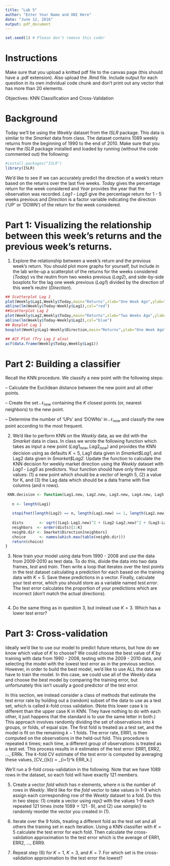 ```yaml
---
title: "Lab 5"
author: "Enter Your Name and UNI Here"
date: "June 12, 2016"
output: pdf_document
---
```


```r
set.seed(1) # Please don't remove this code!
```

# Instructions 
Make sure that you upload a knitted pdf file to the canvas page (this should have a .pdf extension).  Also upload the .Rmd file.  Include output for each question in its own individual code chunk and don't print out any vector that has more than 20 elements.

Objectives: KNN Classification and Cross-Validation

# Background

Today we'll be using the *Weekly* dataset from the *ISLR* package.  This data is similar to the *Smarket* data from class.  The dataset contains $1089$ weekly returns from the beginning of 1990 to the end of 2010.  Make sure that you have the *ISLR* package installed and loaded by running (without the code commented out) the following:
```r
#install.packages("ISLR")
library(ISLR)
```
We'd like to see if we can accurately predict the direction of a week's return based on the returns over the last five weeks.  *Today* gives the percentage return for the week considered and *Year* provides the year that the observation was recorded.  *Lag1* - *Lag5* give the percentage return for 1 - 5 weeks previous and *Direction* is a factor variable indicating the direction ('UP' or 'DOWN') of the return for the week considered.

# Part 1: Visualizing the relationship between this week's returns and the previous week's returns.

1. Explore the relationship between a week's return and the previous week's return.  You should plot more graphs for yourself, but include in the lab write-up a scatterplot of the returns for the weeks considered (*Today*) vs the reutrn from two weeks previous (*Lag2*), and side-by-side boxplots for the lag one week previous (*Lag1*) divided by the direction of this wee'k reutnr (*Direction*).


```r
## Scatterplot Lag 1
plot(Weekly$Lag1,Weekly$Today,main="Returns",xlab="One Week Ago",ylab="Today")
abline(lm(Weekly$Today~Weekly$Lag1),col="red")
##Scatterplot Lag 2
plot(Weekly$Lag2,Weekly$Today,main="Returns",xlab="Two Weeks Ago",ylab="Today")
abline(lm(Weekly$Today~Weekly$Lag2),col="blue")
## Boxplot Lag 1
boxplot(Weekly$Lag1~Weekly$Direction,main="Returns",ylab="One Week Ago",xlab="Direction")

## ACF Plot (Try Lag 2 also)
acf(data.frame(Weekly$Today,Weekly$Lag1))
```



# Part 2: Building a classifier

Recall the KNN procedure.  We classify a new point with the following steps:

-- Calculate the Euclidean distance between the new point and all other points.

-- Create the set $\mathcal{N}_{new}$ containing the $K$ closest points (or, nearest neighbors) to the new point.

-- Determine the number of 'UPs' and 'DOWNs' in $\mathcal{N}_{new}$ and classify the new point according to the most frequent.

2. We'd like to perform KNN on the *Weekly* data, as we did with the *Smarket* data in class.  In class we wrote the following function which takes as input a new point $(Lag1_{new}, Lag2_{new})$ and provides the KNN decision using as defaults $K=5$, Lag1 data given in *Smarket\$Lag1*, and Lag2 data given in *Smarket\$Lag2*.  Update the function to calculate the KNN decision for weekly market direction using the *Weekly* dataset with *Lag1* - *Lag5* as predictors.  Your function should have only three input values: (1) a new point which should be a vector of length $5$, (2) a value for K, and (3) the Lag data which should be a data frame with five columns (and n rows). 

```r
 KNN.decision <- function(Lag1.new, Lag2.new, Lag3.new, Lag4.new, Lag5.new, K = 5, Lag1 = Weekly$Lag1, Lag2 = Weekly$Lag2, Lag3 = Weekly$Lag3, Lag4 = Weekly$Lag4, Lag5 = Weekly$Lag5) {
   
   n <- length(Lag1)
   
   stopifnot(length(Lag2) == n, length(Lag1.new) == 1, length(Lag2.new) == 1, K <= n)
   
   dists       <- sqrt((Lag1-Lag1.new)^2 + (Lag2-Lag2.new)^2 + (Lag3-Lag3.new)^2 + (Lag4-Lag4.new)^2 + (Lag5-Lag5.new)^2)
   neighbors  <- order(dists)[1:K]
   neighb.dir <- Smarket$Direction[neighbors]
   choice      <- names(which.max(table(neighb.dir)))
   return(choice)
}
```

3. Now train your model using data from 1990 - 2008 and use the data from 2009-2010 as test data.  To do this, divide the data into two data frames, *test* and *train*.  Then write a loop that iterates over the test points in the test dataset calculating a prediction for each based on the training data with $K=5$.  Save these predictions in a vector.  Finally, calculate your test error, which you should store as a variable named *test.error*.  The test error calculates the proportion of your predictions which are incorrect (don't match the actual directions).

```r

```


4. Do the same thing as in question 3, but instead use $K=3$.  Which has a lower test error?

# Part 3: Cross-validation

Ideally we'd like to use our model to predict future returns, but how do we know which value of $K$ to choose?  We could choose the best value of $K$ by training with data from 1990 - 2008, testing with the 2009 - 2010 data, and selecting the model with the lowest test error as in the previous section.  However, in order to build the best model, we'd like to use ALL the data we have to train the model.  In this case, we could use all of the *Weekly* data and choose the best model by comparing the training error, but unfortunately this isn't usually a good predictor of the test error.

In this section, we instead consider a class of methods that estimate the test error rate by holding out a (random) subset of the data to use as a test set, which is called $k$-fold cross validation. (Note this lower case k is different than the upper case K in KNN.  They have nothing to do with each other, it just happens that the standard is to use the same letter in both.)  This approach involves randomly dividing the set of observations into $k$ groups, or folds, of equal size. The first fold is treated as a test set, and the model is fit on the remaining $k-1$ folds. The error rate, ERR1, is then computed on the observations in the held-out fold. This procedure is repeated $k$ times; each time, a different group of observations is treated as a test set. This process results in $k$ estimates of the test error: ERR1, ERR2, ..., ERRk. The $k$-fold CV estimate of the test error is computed by averaging these values,
\[CV_{(k)} = \frac{1}{k}\sum_{i=1}^k ERR_k.\]

We'll run a $9$-fold cross-validation in the following.  Note that we have 1089 rows in the dataset, so each fold will have exactly 121 members.

5. Create a vector *fold* which has $n$ elements, where $n$ is the number of rows in *Weekly*.  We'd like for the *fold* vector to take values in 1-9 which assign each corresponding row of the *Weekly* dataset to a fold.  Do this in two steps: (1) create a vector using *rep()* with the values 1-9 each repeated 121 times (note $1089 = 121 \cdot 9$), and (2) use *sample()* to randomly reorder the vector you created in (1).

6. Iterate over the $9$ folds, treating a different fold as the test set and all others the training set in each iteration.    Using a KNN classifier with $K=5$ calculate the test error for each fold.  Then calculate the cross-validation approximation to the test error which is the average of ERR1, ERR2, ..., ERR9.

7. Repeat step (6) for $K = 1$, $K=3$, and $K=7$.  For which set is the cross-validation approximation to the test error the lowest?